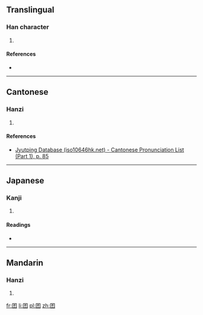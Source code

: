 ==Translingual==

===Han character===
{{Han char|rn=31|rad=囗|as=04|sn=7|four=|canj=田一火 (WMF)|ids=⿴[[囗]][[不]]}}

# {{defn|Han|sort=囗04}}

====References====
* {{Han ref|kx=0217.110|dkj=04708|dj=0444.140|hdz=10714.080|uh=56E8|ud=22248}}

----

==Cantonese==

===Hanzi===
{{yue-hanzi|jyut=[[pin1]]|y=pin1}}

# {{defn|lang=yue|sort=囗04}}

====References====
* [http://www.iso10646hk.net/jp/document/download.jsp Jyutping Database (iso10646hk.net) - Cantonese Pronunciation List (Part 1), p. 85]

----

==Japanese==

===Kanji===
{{ja-kanji|grade=|rs=囗04}}

# {{defn|lang=ja|sort=囗04}}

====Readings====
* {{ja-readings|on=[[へん]] (hen)|kun=}}

----

==Mandarin==

===Hanzi===
{{cmn-hanzi|pin=[[piān]] ([[pian1]])|wg=p'ien<sup>1</sup>}}

# {{defn|lang=cmn|sort=囗04}}

[[fr:囨]]
[[li:囨]]
[[pl:囨]]
[[zh:囨]]